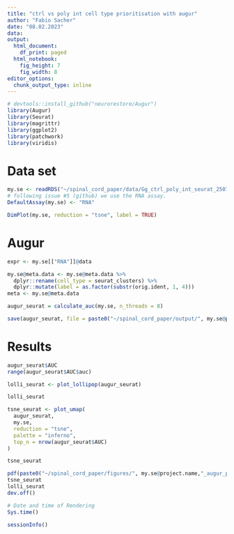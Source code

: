 ```yaml
---
title: "ctrl vs poly int cell type prioritisation with augur"
author: "Fabio Sacher"
date: "08.02.2023"
data:
output:
  html_document:
    df_print: paged
  html_notebook:
    fig_height: 7
    fig_width: 8
editor_options:
  chunk_output_type: inline
---
```


```r
# devtools::install_github("neurorestore/Augur")
library(Augur)
library(Seurat)
library(magrittr)
library(ggplot2)
library(patchwork)
library(viridis)
```

# Data set

```r
my.se <- readRDS("~/spinal_cord_paper/data/Gg_ctrl_poly_int_seurat_250723.rds")
# following issue #5 (github) we use the RNA assay. 
DefaultAssay(my.se) <- "RNA"

DimPlot(my.se, reduction = "tsne", label = TRUE)

```

# Augur

```r
expr <- my.se[["RNA"]]@data

my.se@meta.data <- my.se@meta.data %>% 
  dplyr::rename(cell_type = seurat_clusters) %>% 
  dplyr::mutate(label = as.factor(substr(orig.ident, 1, 4)))
meta <- my.se@meta.data

augur_seurat = calculate_auc(my.se, n_threads = 8)

save(augur_seurat, file = paste0("~/spinal_cord_paper/output/", my.se@project.name,"_augur.Rda"))
```

# Results

```r

augur_seurat$AUC
range(augur_seurat$AUC$auc)

lolli_seurat <- plot_lollipop(augur_seurat)

lolli_seurat

```

```r

tsne_seurat <- plot_umap(
  augur_seurat,
  my.se,
  reduction = "tsne",
  palette = "inferno",
  top_n = nrow(augur_seurat$AUC)
)

tsne_seurat
```

```r
pdf(paste0("~/spinal_cord_paper/figures/", my.se@project.name,"_augur_prios_tsne.pdf"), width = 10, height = 5)
tsne_seurat
lolli_seurat
dev.off()
```

```r
# Date and time of Rendering
Sys.time()

sessionInfo()
```